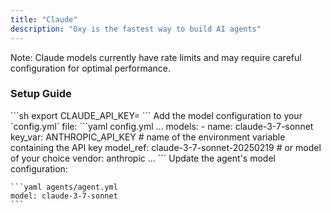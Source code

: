 ```yaml
---
title: "Claude"
description: "Oxy is the fastest way to build AI agents"
---
```


<Warning>
  Note: Claude models currently have rate limits and may require careful configuration for optimal performance.
</Warning>

### Setup Guide

<Steps>
  <Step title="Set up Claude API key">
    ```sh
      export CLAUDE_API_KEY=<your Claude API key>
    ```
  </Step>
  <Step title="Add model configuration">
    Add the model configuration to your `config.yml` file:
    ```yaml config.yml
    ...
    models:
    - name: claude-3-7-sonnet
      key_var: ANTHROPIC_API_KEY # name of the environment variable containing the API key
      model_ref: claude-3-7-sonnet-20250219 # or model of your choice
      vendor: anthropic
    ...
    ```
  </Step>
  <Step title="Update agent's model configuration">
    Update the agent's model configuration:

    ```yaml agents/agent.yml
    model: claude-3-7-sonnet
    ```

  </Step>
</Steps>
